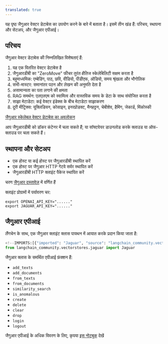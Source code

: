```yaml
---
translated: true
---
```


यह पृष्ठ जैगुआर वेक्टर डेटाबेस का उपयोग करने के बारे में बताता है। इसमें तीन खंड हैं: परिचय, स्थापना और सेटअप, और जैगुआर एपीआई।

## परिचय

जैगुआर वेक्टर डेटाबेस की निम्नलिखित विशेषताएं हैं:

1. यह एक वितरित वेक्टर डेटाबेस है
2. जैगुआरडीबी का "ZeroMove" फीचर तुरंत क्षैतिज स्केलेबिलिटी सक्षम करता है
3. बहुमाध्यमिक: एम्बेडिंग, पाठ, छवि, वीडियो, पीडीएफ, ऑडियो, समय श्रृंखला और भौगोलिक
4. सभी-मास्टर: समानांतर पठन और लेखन की अनुमति देता है
5. असामान्यता का पता लगाने की क्षमता
6. RAG समर्थन: एलएलएम को स्वामित्व और वास्तविक समय के डेटा के साथ संयोजित करता है
7. साझा मेटाडेटा: कई वेक्टर इंडेक्स के बीच मेटाडेटा साझाकरण
8. दूरी मीट्रिक्स: यूक्लिडियन, कोसाइन, इनरप्रोडक्ट, मैनहट्टन, चेबीशेव, हैमिंग, जेकार्ड, मिंकोस्की

[जैगुआर स्केलेबल वेक्टर डेटाबेस का अवलोकन](http://www.jaguardb.com)

आप जैगुआरडीबी को डॉकर कंटेनर में चला सकते हैं; या सॉफ्टवेयर डाउनलोड करके क्लाउड या ऑफ-क्लाउड पर चला सकते हैं।

## स्थापना और सेटअप

- एक होस्ट या कई होस्ट पर जैगुआरडीबी स्थापित करें
- एक होस्ट पर जैगुआर HTTP गेटवे सर्वर स्थापित करें
- जैगुआरडीबी HTTP क्लाइंट पैकेज स्थापित करें

चरण [जैगुआर दस्तावेज़](http://www.jaguardb.com/support.html) में वर्णित हैं

क्लाइंट प्रोग्रामों में पर्यावरण चर:

    export OPENAI_API_KEY="......"
    export JAGUAR_API_KEY="......"

## जैगुआर एपीआई

लैंगचेन के साथ, एक जैगुआर क्लाइंट क्लास पायथन में आयात करके प्रदान किया जाता है:

```python
<!--IMPORTS:[{"imported": "Jaguar", "source": "langchain_community.vectorstores.jaguar", "docs": "https://api.python.langchain.com/en/latest/vectorstores/langchain_community.vectorstores.jaguar.Jaguar.html", "title": "Jaguar"}]-->
from langchain_community.vectorstores.jaguar import Jaguar
```

जैगुआर क्लास के समर्थित एपीआई फ़ंक्शन हैं:

- `add_texts`
- `add_documents`
- `from_texts`
- `from_documents`
- `similarity_search`
- `is_anomalous`
- `create`
- `delete`
- `clear`
- `drop`
- `login`
- `logout`

जैगुआर एपीआई के अधिक विवरण के लिए, कृपया [इस नोटबुक](/docs/integrations/vectorstores/jaguar) देखें
